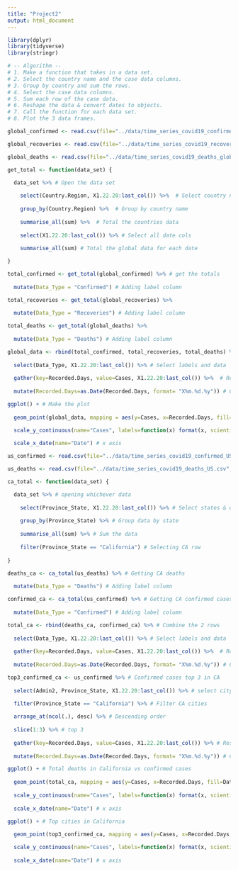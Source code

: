 ```yaml
---
title: "Project2"
output: html_document
---
```


```r
library(dplyr)
library(tidyverse)
library(stringr)
```

```r
# -- Algorithm --
# 1. Make a function that takes in a data set.
# 2. Select the country name and the case data columns.
# 3. Group by country and sum the rows.
# 4. Select the case data columns.
# 5. Sum each row of the case data.
# 6. Reshape the data & convert dates to objects.
# 7. Call the function for each data set.
# 8. Plot the 3 data frames.

global_confirmed <- read.csv(file="../data/time_series_covid19_confirmed_global.csv", stringsAsFactors = FALSE)

global_recoveries <- read.csv(file="../data/time_series_covid19_recovered_global.csv", stringsAsFactors = FALSE)

global_deaths <- read.csv(file="../data/time_series_covid19_deaths_global.csv", stringsAsFactors = FALSE)

get_total <- function(data_set) {

  data_set %>% # Open the data set
    
    select(Country.Region, X1.22.20:last_col()) %>%  # Select country name and all date cols
    
    group_by(Country.Region) %>%  # Group by country name
    
    summarise_all(sum) %>%  # Total the countries data
    
    select(X1.22.20:last_col()) %>% # Select all date cols
    
    summarise_all(sum) # Total the global data for each date

}

total_confirmed <- get_total(global_confirmed) %>% # get the totals
  
  mutate(Data_Type = "Confirmed") # Adding label column

total_recoveries <- get_total(global_recoveries) %>%
  
  mutate(Data_Type = "Recoveries") # Adding label column

total_deaths <- get_total(global_deaths) %>%
  
  mutate(Data_Type = "Deaths") # Adding label column

global_data <- rbind(total_confirmed, total_recoveries, total_deaths) %>% # Combine the 3 rows
  
  select(Data_Type, X1.22.20:last_col()) %>% # Select labels and data
  
  gather(key=Recorded.Days, value=Cases, X1.22.20:last_col()) %>%  # Reshape data
    
  mutate(Recorded.Days=as.Date(Recorded.Days, format= "X%m.%d.%y")) # Convert dates to objects

ggplot() + # Make the plot
  
  geom_point(global_data, mapping = aes(y=Cases, x=Recorded.Days, fill=Data_Type, color=Data_Type)) + # Point plot

  scale_y_continuous(name="Cases", labels=function(x) format(x, scientific = FALSE)) + # y axis
  
  scale_x_date(name="Date") # x axis

```


```r

us_confirmed <- read.csv(file="../data/time_series_covid19_confirmed_US.csv", stringsAsFactors = FALSE)

us_deaths <- read.csv(file="../data/time_series_covid19_deaths_US.csv", stringsAsFactors = FALSE)

ca_total <- function(data_set) {

  data_set %>% # opening whichever data
      
    select(Province_State, X1.22.20:last_col()) %>% # Select states & data
      
    group_by(Province_State) %>% # Group data by state
      
    summarise_all(sum) %>% # Sum the data
    
    filter(Province_State == "California") # Selecting CA row
  
}

deaths_ca <- ca_total(us_deaths) %>% # Getting CA deaths
  
  mutate(Data_Type = "Deaths") # Adding label column

confirmed_ca <- ca_total(us_confirmed) %>% # Getting CA confirmed cases
  
  mutate(Data_Type = "Confirmed") # Adding label column

total_ca <- rbind(deaths_ca, confirmed_ca) %>% # Combine the 2 rows
  
  select(Data_Type, X1.22.20:last_col()) %>% # Select labels and data
  
  gather(key=Recorded.Days, value=Cases, X1.22.20:last_col()) %>%  # Reshape data
    
  mutate(Recorded.Days=as.Date(Recorded.Days, format= "X%m.%d.%y")) # Convert dates to objects

top3_confirmed_ca <- us_confirmed %>% # Confirmed cases top 3 in CA
  
  select(Admin2, Province_State, X1.22.20:last_col()) %>% # select city, state, data

  filter(Province_State == "California") %>% # Filter CA cities
  
  arrange_at(ncol(.), desc) %>% # Descending order
  
  slice(1:3) %>% # top 3
  
  gather(key=Recorded.Days, value=Cases, X1.22.20:last_col()) %>% # Reshape the data
    
  mutate(Recorded.Days=as.Date(Recorded.Days, format= "X%m.%d.%y")) # Converting to date objects

ggplot() + # Total deaths in California vs confirmed cases
  
  geom_point(total_ca, mapping = aes(y=Cases, x=Recorded.Days, fill=Data_Type, color=Data_Type)) + # Point plot
  
  scale_y_continuous(name="Cases", labels=function(x) format(x, scientific = FALSE)) + # y axis
  
  scale_x_date(name="Date") # x axis

ggplot() + # Top cities in California
  
  geom_point(top3_confirmed_ca, mapping = aes(y=Cases, x=Recorded.Days, fill=Admin2, color=Admin2)) + # Point plot

  scale_y_continuous(name="Cases", labels=function(x) format(x, scientific = FALSE)) + # y axis
  
  scale_x_date(name="Date") # x axis
```


